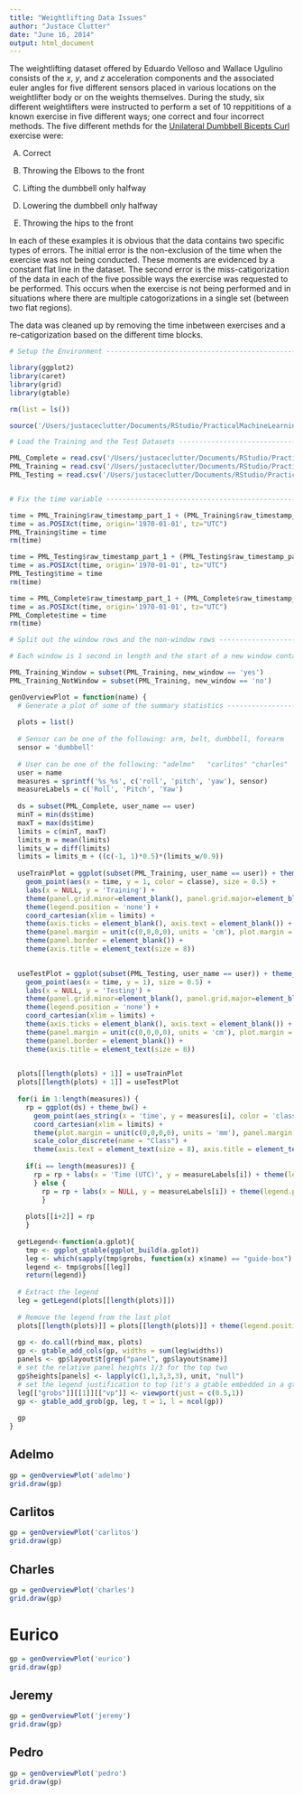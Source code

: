 ```yaml
---
title: "Weightlifting Data Issues"
author: "Justace Clutter"
date: "June 16, 2014"
output: html_document
---
```


The weightlifting dataset offered by Eduardo Velloso and Wallace Ugulino consists of the $x$, $y$, and $z$ acceleration components and the associated euler angles for five different sensors placed in various locations on the weightlifter body or on the weights themselves.  During the study, six different weightlifters were instructed to perform a set of 10 reppititions of a known exercise in five different ways; one correct and four incorrect methods.  The five different methds for the [Unilateral Dumbbell Bicepts Curl](http://en.wikipedia.org/wiki/Biceps_curl) exercise were:

 A.  Correct

 B.  Throwing the Elbows to the front

 C.  Lifting the dumbbell only halfway

 D.  Lowering the dumbbell only halfway

 E.  Throwing the hips to the front
 
 In each of these examples it is obvious that the data contains two specific types of errors.  The initial error is the non-exclusion of the time when the exercise was not being conducted.  These moments are evidenced by a constant flat line in the dataset.  The second error is the miss-catigorization of the data in each of the five possible ways the exercise was requested to be performed.  This occurs when the exercise is not being performed and in situations where there are multiple catogorizations in a single set (between two flat regions).
 
The data was cleaned up by removing the time inbetween exercises and a re-catigorization based on the different time blocks.

 
```r
# Setup the Environment ---------------------------------------------------

library(ggplot2)
library(caret)
library(grid)
library(gtable)

rm(list = ls())
```

 
```r
source('/Users/justaceclutter/Documents/RStudio/PracticalMachineLearning/rbind_max.R')

# Load the Training and the Test Datasets ---------------------------------

PML_Complete = read.csv('/Users/justaceclutter/Documents/RStudio/PracticalMachineLearning/Data/WearableComputing_weight_lifting_exercises_biceps_curl_variations.csv', header = TRUE)
PML_Training = read.csv('/Users/justaceclutter/Documents/RStudio/PracticalMachineLearning/Data/pml-training.csv', header = TRUE)
PML_Testing = read.csv('/Users/justaceclutter/Documents/RStudio/PracticalMachineLearning/Data/pml-testing.csv', header = TRUE)


# Fix the time variable ---------------------------------------------------

time = PML_Training$raw_timestamp_part_1 + (PML_Training$raw_timestamp_part_2 * 1e-6)
time = as.POSIXct(time, origin='1970-01-01', tz="UTC")
PML_Training$time = time
rm(time)

time = PML_Testing$raw_timestamp_part_1 + (PML_Testing$raw_timestamp_part_2 * 1e-6)
time = as.POSIXct(time, origin='1970-01-01', tz="UTC")
PML_Testing$time = time
rm(time)

time = PML_Complete$raw_timestamp_part_1 + (PML_Complete$raw_timestamp_part_2 * 1e-6)
time = as.POSIXct(time, origin='1970-01-01', tz="UTC")
PML_Complete$time = time
rm(time)

# Split out the window rows and the non-window rows -----------------------

# Each window is 1 second in length and the start of a new window contains all the averaged values 

PML_Training_Window = subset(PML_Training, new_window == 'yes')
PML_Training_NotWindow = subset(PML_Training, new_window == 'no')
```

```r
genOverviewPlot = function(name) {
  # Generate a plot of some of the summary statistics -----------------------
  
  plots = list()
  
  # Sensor can be one of the following: arm, belt, dumbbell, forearm
  sensor = 'dumbbell'
  
  # User can be one of the following: "adelmo"   "carlitos" "charles"  "eurico"   "jeremy"   "pedro"
  user = name
  measures = sprintf('%s_%s', c('roll', 'pitch', 'yaw'), sensor)
  measureLabels = c('Roll', 'Pitch', 'Yaw')
  
  ds = subset(PML_Complete, user_name == user)
  minT = min(ds$time)
  maxT = max(ds$time)
  limits = c(minT, maxT)
  limits_m = mean(limits)
  limits_w = diff(limits)
  limits = limits_m + ((c(-1, 1)*0.5)*(limits_w/0.9))
  
  useTrainPlot = ggplot(subset(PML_Training, user_name == user)) + theme_bw() + 
    geom_point(aes(x = time, y = 1, color = classe), size = 0.5) + 
    labs(x = NULL, y = 'Training') +
    theme(panel.grid.minor=element_blank(), panel.grid.major=element_blank()) +
    theme(legend.position = 'none') +
    coord_cartesian(xlim = limits) +
    theme(axis.ticks = element_blank(), axis.text = element_blank()) +
    theme(panel.margin = unit(c(0,0,0,0), units = 'cm'), plot.margin = unit(c(0,0,0,0), units = 'cm')) +
    theme(panel.border = element_blank()) +
    theme(axis.title = element_text(size = 8))

  
  useTestPlot = ggplot(subset(PML_Testing, user_name == user)) + theme_bw() + 
    geom_point(aes(x = time, y = 1), size = 0.5) + 
    labs(x = NULL, y = 'Testing') +
    theme(panel.grid.minor=element_blank(), panel.grid.major=element_blank()) +
    theme(legend.position = 'none') +
    coord_cartesian(xlim = limits) +
    theme(axis.ticks = element_blank(), axis.text = element_blank()) +
    theme(panel.margin = unit(c(0,0,0,0), units = 'cm'), plot.margin = unit(c(0,0,0,0), units = 'cm')) +
    theme(panel.border = element_blank()) +
    theme(axis.title = element_text(size = 8))

  
  plots[[length(plots) + 1]] = useTrainPlot
  plots[[length(plots) + 1]] = useTestPlot
  
  for(i in 1:length(measures)) {
    rp = ggplot(ds) + theme_bw() +
      geom_point(aes_string(x = 'time', y = measures[i], color = 'classe'), size = 0.5) +
      coord_cartesian(xlim = limits) +
      theme(plot.margin = unit(c(0,0,0,0), units = 'mm'), panel.margin = unit(c(0,0,0,0), units = 'mm')) +
      scale_color_discrete(name = "Class") +
      theme(axis.text = element_text(size = 8), axis.title = element_text(size = 8))
    
    if(i == length(measures)) {  
      rp = rp + labs(x = 'Time (UTC)', y = measureLabels[i]) + theme(legend.position = 'right', legend.key = element_blank())
      } else {
        rp = rp + labs(x = NULL, y = measureLabels[i]) + theme(legend.position = 'none') + theme(axis.ticks.x = element_blank(), axis.text.x = element_blank())
        }
    
    plots[[i+2]] = rp
    }
  
  getLegend<-function(a.gplot){
    tmp <- ggplot_gtable(ggplot_build(a.gplot))
    leg <- which(sapply(tmp$grobs, function(x) x$name) == "guide-box")
    legend <- tmp$grobs[[leg]]
    return(legend)}
  
  # Extract the legend
  leg = getLegend(plots[[length(plots)]])
  
  # Remove the legend from the last plot
  plots[[length(plots)]] = plots[[length(plots)]] + theme(legend.position = 'none')
  
  gp <- do.call(rbind_max, plots)
  gp <- gtable_add_cols(gp, widths = sum(leg$widths))
  panels <- gp$layout$t[grep("panel", gp$layout$name)]
  # set the relative panel heights 1/3 for the top two
  gp$heights[panels] <- lapply(c(1,1,3,3,3), unit, "null")
  # set the legend justification to top (it's a gtable embedded in a gtable)
  leg[["grobs"]][[1]][["vp"]] <- viewport(just = c(0.5,1))
  gp <- gtable_add_grob(gp, leg, t = 1, l = ncol(gp))
  
  gp
}


```


## Adelmo

```r

gp = genOverviewPlot('adelmo')
grid.draw(gp)

```

## Carlitos

```r

gp = genOverviewPlot('carlitos')
grid.draw(gp)

```

## Charles

```r

gp = genOverviewPlot('charles')
grid.draw(gp)

```

# Eurico

```r

gp = genOverviewPlot('eurico')
grid.draw(gp)

```

## Jeremy

```r

gp = genOverviewPlot('jeremy')
grid.draw(gp)

```

## Pedro

```r

gp = genOverviewPlot('pedro')
grid.draw(gp)

```
